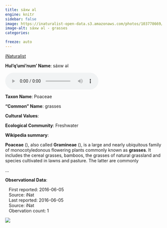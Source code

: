 ```yaml
---
title: sáxw əl
engine: knitr
sidebar: false
image: https://inaturalist-open-data.s3.amazonaws.com/photos/103778669/medium.jpg
image-alt: sáxw əl - grasses
categories:

freeze: auto
---
```


<div role="img" class="imerss-photo" style="background-image: url(https://inaturalist-open-data.s3.amazonaws.com/photos/103778669/medium.jpg)" 
 alt="sáxw əl - grasses">
 <a href="https://www.inaturalist.org/taxa/47434" target="_blank" class="taxonDisplay-iNat-extern">iNaturalist<span class="external-link"></span></a>
</div>

**Hul'q'umi'num' Name**: sáxw əl

<audio controls>
  <source src="../../NA" type="audio/mpeg">
</audio>

**Taxon Name**: Poaceae

**"Common" Name**: grasses

**Cultural Values**:

:::{layout-nrow=1}

:::

**Ecological Community**: Freshwater

**Wikipedia summary**:
<link rel="mw-deduplicated-inline-style" href="mw-data:TemplateStyles:r1236090951" />
<p class="mw-empty-elt">

</p>

<p><b>Poaceae</b> (<span></span>), also called <b>Gramineae</b> (<span></span>), is a large and nearly ubiquitous family of monocotyledonous flowering plants commonly known as <b>grasses</b>. It includes the cereal grasses, bamboos, the grasses of natural grassland and species cultivated in lawns and pasture. The latter are commonly</p>...

**Observational Data**:

|    First reported: 2016-06-05

|    Source: iNat

|    Last reported: 2016-06-05

|    Source: iNat

|    Obervation count: 1

![](community_dist.png)
